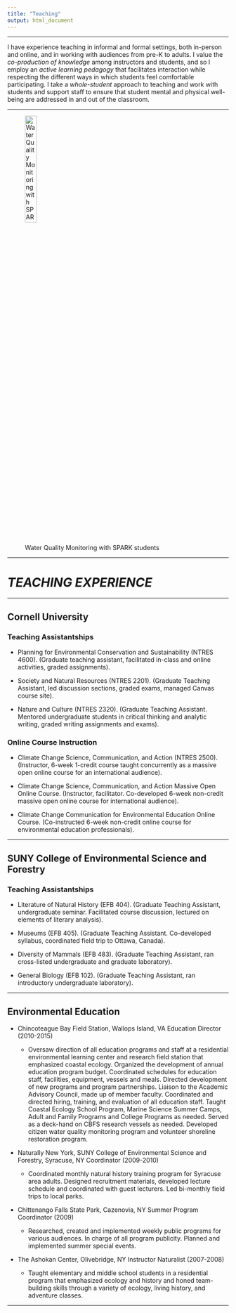 ```yaml
---
title: "Teaching"
output: html_document
---
```


********************
I have experience teaching in informal and formal settings, both in-person and online, and in working with audiences from pre-K to adults. I value the *co-production of knowledge* among instructors and students, and so I employ an *active learning pedagogy* that facilitates interaction while respecting the different ways in which students feel comfortable participating. I take a *whole-student* approach to teaching and work with students and support staff to ensure that student mental and physical well-being are addressed in and out of the classroom. 

***********************
![Water Quality Monitoring with SPARK students](~/Github/personal/do_image.jpg){width=25%}

***************************
# ***TEACHING EXPERIENCE***

*************************

## **Cornell University**  

### Teaching Assistantships

* Planning for Environmental Conservation and Sustainability (NTRES 4600). (Graduate teaching assistant, facilitated in-class and online activities, graded assignments). 

* Society and Natural Resources (NTRES 2201). (Graduate Teaching Assistant, led discussion sections, graded exams, managed Canvas course site). 

* Nature and Culture (NTRES 2320). (Graduate Teaching Assistant. Mentored undergraduate students in critical thinking and analytic writing, graded writing assignments and exams).

### Online Course Instruction

* Climate Change Science, Communication, and Action (NTRES 2500). (Instructor, 6-week 1-credit course taught concurrently as a massive open online course for an international audience).

* Climate Change Science, Communication, and Action Massive Open Online Course. (Instructor, facilitator. Co-developed 6-week non-credit massive open online course for international audience). 

* Climate Change Communication for Environmental Education Online Course. (Co-instructed 6-week non-credit online course for environmental education professionals). 	

************************

## **SUNY College of Environmental Science and Forestry**

### Teaching Assistantships

* Literature of Natural History (EFB 404). (Graduate Teaching Assistant, undergraduate seminar. Facilitated course discussion, lectured on elements of literary analysis).

* Museums (EFB 405). (Graduate Teaching Assistant. Co-developed syllabus, coordinated field trip to Ottawa, Canada).	

* Diversity of Mammals (EFB 483). (Graduate Teaching Assistant, ran cross-listed undergraduate and graduate laboratory). 

* General Biology (EFB 102). (Graduate Teaching Assistant, ran introductory undergraduate laboratory).

************************************

## **Environmental Education**

* Chincoteague Bay Field Station, Wallops Island, VA
  Education Director (2010-2015)

  + Oversaw direction of all education programs and staff at a residential 
  environmental learning center and research field station that emphasized 
  coastal ecology. Organized the development of annual education program budget. 
  Coordinated schedules for education staff, facilities, equipment, vessels and meals.
  Directed development of new programs and program partnerships. Liaison to the 
  Academic Advisory Council, made up of member faculty. Coordinated and directed
 hiring, training, and evaluation of all education staff. Taught Coastal Ecology School 
  Program, Marine Science Summer Camps, Adult and Family Programs and College 
  Programs as needed. Served as a deck-hand on CBFS research vessels as needed. 
  Developed citizen water quality monitoring program and volunteer shoreline restoration 
  program.

* Naturally New York, SUNY College of Environmental Science and Forestry, Syracuse, NY
Coordinator (2009-2010)

  + Coordinated monthly natural history training program for Syracuse area adults. 
Designed recruitment materials, developed lecture schedule and coordinated with 
guest lecturers. Led bi-monthly field trips to local parks.


* Chittenango Falls State Park, Cazenovia, NY
Summer Program Coordinator (2009)

  + Researched, created and implemented weekly public programs for various audiences.
In charge of all program publicity. Planned and implemented summer special events.


* The Ashokan Center, Olivebridge, NY
Instructor Naturalist (2007-2008)

  + Taught elementary and middle school students in a residential program that 
emphasized ecology and history and honed team-building skills through a variety 
of ecology, living history, and adventure classes.

************************************


